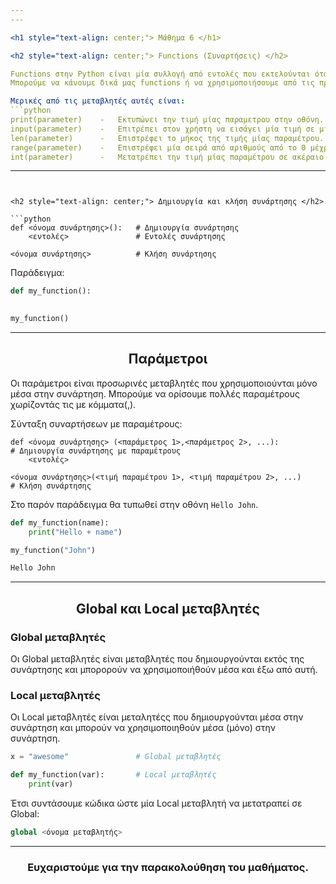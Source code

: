```yaml
---
---

<h1 style="text-align: center;"> Μάθημα 6 </h1>

<h2 style="text-align: center;"> Functions (Συναρτήσεις) </h2>

Functions στην Python είναι μία συλλογή από εντολές που εκτελούνται όταν τις καλούμε.
Μπορούμε να κάνουμε δικά μας functions ή να χρησιμοποιήσουμε από τις προ-εγκατεστημένες στην Python.

Μερικές από τις μεταβλητές αυτές είναι:
```python
print(parameter)    -   Εκτυπώνει την τιμή μίας παραμετρου στην οθόνη.
input(parameter)    -   Επιτρέπει στον χρήστη να εισάγει μία τιμή σε μία παράμετρο.
len(parameter)      -   Επιστρέφει το μήκος της τιμής μίας παραμέτρου.
range(parameter)    -   Επιστρέφει μία σειρά από αριθμούς από το 0 μέχρι την τιμή της παραμέτρου.
int(parameter)      -   Μετατρέπει την τιμή μίας παραμέτρου σε ακέραιο αριθμό.
```

---
```


<h2 style="text-align: center;"> Δημιουργία και κλήση συνάρτησης </h2>

```python
def <όνομα συνάρτησης>():   # Δημιουργία συνάρτησης
    <εντολές>               # Εντολές συνάρτησης

<όνομα συνάρτησης>          # Κλήση συνάρτησης 
```
Παράδειγμα: 

```python
def my_function():
    

my_function()
```

---

<h2 style="text-align: center;"> Παράμετροι </h2>

Οι παράμετροι είναι προσωρινές μεταβλητές που χρησιμοποιούνται μόνο μέσα στην συνάρτηση.
Μπορούμε να ορίσουμε πολλές παραμέτρους χωρίζοντάς τις με κόμματα(,).

Σύνταξη συναρτήσεων με παραμέτρους:
```
def <όνομα συνάρτησης> (<παράμετρος 1>,<παράμετρος 2>, ...):            # Δημιουργία συνάρτησης με παραμέτρους
    <εντολές>

<όνομα συνάρτησης>(<τιμή παραμέτρου 1>, <τιμή παραμέτρου 2>, ...)       # Κλήση συνάρτησης
``` 

Στο παρόν παράδειγμα θα τυπωθεί στην οθόνη ``` Hello John ```.
```python
def my_function(name):
    print("Hello + name")

my_function("John")

Hello John
```
---

<h2 style="text-align: center;"> Global και Local μεταβλητές </h2>

### Global μεταβλητές
Οι Global μεταβλητές είναι μεταβλητές που δημιουργούνται εκτός της συνάρτησης και μπορορούν να χρησιμοποιήθούν μέσα και έξω από αυτή.

### Local μεταβλητές
Οι Local μεταβλητές είναι μεταλητέςς που δημιουργούνται μέσα στην συνάρτηση και μπορούν να χρησιμοποιηθούν μέσα (μόνο) στην συνάρτηση.

```python
x = "awesome"               # Global μεταβλητές

def my_function(var):       # Local μεταβλητές
    print(var) 
```

Έτσι συντάσουμε κώδικα ώστε μία Local μεταβλητή να μετατραπεί σε Global:
```python
global <όνομα μεταβλητής>
```

---

<h3 style="text-align: center;"> Ευχαριστούμε για την παρακολούθηση του μαθήματος. </h3>
